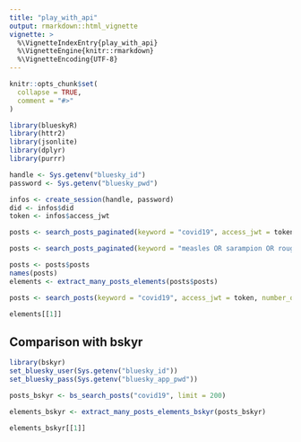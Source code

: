 ```yaml
---
title: "play_with_api"
output: rmarkdown::html_vignette
vignette: >
  %\VignetteIndexEntry{play_with_api}
  %\VignetteEngine{knitr::rmarkdown}
  %\VignetteEncoding{UTF-8}
---
```


```r
knitr::opts_chunk$set(
  collapse = TRUE,
  comment = "#>"
)
```

```r
library(blueskyR)
library(httr2)
library(jsonlite)
library(dplyr)
library(purrr)
```

```r
handle <- Sys.getenv("bluesky_id")
password <- Sys.getenv("bluesky_pwd")

infos <- create_session(handle, password)
did <- infos$did
token <- infos$access_jwt
```

```r
posts <- search_posts_paginated(keyword = "covid19", access_jwt = token, number_of_posts_per_request = 100, get_posts_until = "2025-07-14", max_posts = 300)

posts <- search_posts_paginated(keyword = "measles OR sarampion OR rougeole", access_jwt = token, number_of_posts_per_request = 100, get_posts_until = "2025-07-14", max_posts = 100)

posts <- posts$posts
names(posts)
elements <- extract_many_posts_elements(posts$posts)

posts <- search_posts(keyword = "covid19", access_jwt = token, number_of_posts_per_request = 100, until = "2025-07-01")

elements[[1]]
```

## Comparison with bskyr

```r
library(bskyr)
set_bluesky_user(Sys.getenv("bluesky_id"))
set_bluesky_pass(Sys.getenv("bluesky_app_pwd"))

posts_bskyr <- bs_search_posts("covid19", limit = 200)

elements_bskyr <- extract_many_posts_elements_bskyr(posts_bskyr)

elements_bskyr[[1]]
```
